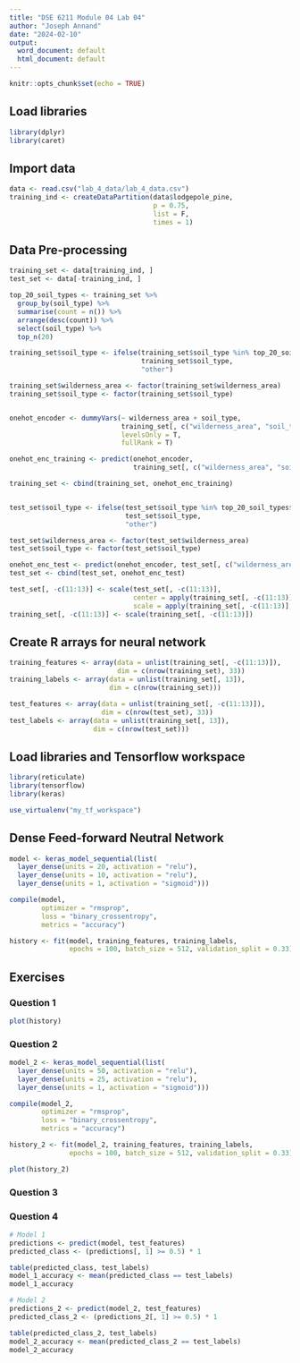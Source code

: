 ```yaml
---
title: "DSE 6211 Module 04 Lab 04"
author: "Joseph Annand"
date: "2024-02-10"
output:
  word_document: default
  html_document: default
---
```


```r
knitr::opts_chunk$set(echo = TRUE)
```


## Load libraries


```r
library(dplyr)
library(caret)
```


## Import data


```r
data <- read.csv("lab_4_data/lab_4_data.csv")
training_ind <- createDataPartition(data$lodgepole_pine,
                                    p = 0.75,
                                    list = F,
                                    times = 1)
```


## Data Pre-processing


```r
training_set <- data[training_ind, ]
test_set <- data[-training_ind, ]

top_20_soil_types <- training_set %>%
  group_by(soil_type) %>%
  summarise(count = n()) %>%
  arrange(desc(count)) %>%
  select(soil_type) %>%
  top_n(20)

training_set$soil_type <- ifelse(training_set$soil_type %in% top_20_soil_types$soil_type,
                                 training_set$soil_type,
                                 "other")

training_set$wilderness_area <- factor(training_set$wilderness_area)
training_set$soil_type <- factor(training_set$soil_type)


onehot_encoder <- dummyVars(~ wilderness_area + soil_type,
                            training_set[, c("wilderness_area", "soil_type")],
                            levelsOnly = T,
                            fullRank = T)

onehot_enc_training <- predict(onehot_encoder,
                               training_set[, c("wilderness_area", "soil_type")])

training_set <- cbind(training_set, onehot_enc_training)


test_set$soil_type <- ifelse(test_set$soil_type %in% top_20_soil_types$soil_type,
                             test_set$soil_type,
                             "other")

test_set$wilderness_area <- factor(test_set$wilderness_area)
test_set$soil_type <- factor(test_set$soil_type)

onehot_enc_test <- predict(onehot_encoder, test_set[, c("wilderness_area", "soil_type")])
test_set <- cbind(test_set, onehot_enc_test)

test_set[, -c(11:13)] <- scale(test_set[, -c(11:13)],
                               center = apply(training_set[, -c(11:13)], 2, mean),
                               scale = apply(training_set[, -c(11:13)], 2, sd))
training_set[, -c(11:13)] <- scale(training_set[, -c(11:13)])
```


## Create R arrays for neural network


```r
training_features <- array(data = unlist(training_set[, -c(11:13)]),
                           dim = c(nrow(training_set), 33))
training_labels <- array(data = unlist(training_set[, 13]),
                         dim = c(nrow(training_set)))

test_features <- array(data = unlist(training_set[, -c(11:13)]),
                       dim = c(nrow(test_set), 33))
test_labels <- array(data = unlist(training_set[, 13]),
                     dim = c(nrow(test_set)))
```


## Load libraries and Tensorflow workspace


```r
library(reticulate)
library(tensorflow)
library(keras)

use_virtualenv("my_tf_workspace")
```


## Dense Feed-forward Neutral Network


```r
model <- keras_model_sequential(list(
  layer_dense(units = 20, activation = "relu"),
  layer_dense(units = 10, activation = "relu"),
  layer_dense(units = 1, activation = "sigmoid")))

compile(model,
        optimizer = "rmsprop",
        loss = "binary_crossentropy",
        metrics = "accuracy")

history <- fit(model, training_features, training_labels,
               epochs = 100, batch_size = 512, validation_split = 0.33)
```


## Exercises


### Question 1


```r
plot(history)
```


### Question 2


```r
model_2 <- keras_model_sequential(list(
  layer_dense(units = 50, activation = "relu"),
  layer_dense(units = 25, activation = "relu"),
  layer_dense(units = 1, activation = "sigmoid")))

compile(model_2,
        optimizer = "rmsprop",
        loss = "binary_crossentropy",
        metrics = "accuracy")

history_2 <- fit(model_2, training_features, training_labels,
               epochs = 100, batch_size = 512, validation_split = 0.33)

plot(history_2)
```


### Question 3





### Question 4


```r
# Model 1
predictions <- predict(model, test_features)
predicted_class <- (predictions[, 1] >= 0.5) * 1

table(predicted_class, test_labels)
model_1_accuracy <- mean(predicted_class == test_labels)
model_1_accuracy

# Model 2
predictions_2 <- predict(model_2, test_features)
predicted_class_2 <- (predictions_2[, 1] >= 0.5) * 1

table(predicted_class_2, test_labels)
model_2_accuracy <- mean(predicted_class_2 == test_labels)
model_2_accuracy
```

